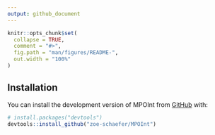 ```yaml
---
output: github_document
---
```


<!-- README.md is generated from README.Rmd. Please edit that file -->

```r
knitr::opts_chunk$set(
  collapse = TRUE,
  comment = "#>",
  fig.path = "man/figures/README-",
  out.width = "100%"
)
```


## Installation

You can install the development version of MPOInt from [GitHub](https://github.com/) with:

``` r
# install.packages("devtools")
devtools::install_github("zoe-schaefer/MPOInt")
```

